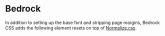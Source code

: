
<Meta of={BedrockStories} />

# Bedrock

In addition to setting up the base font and stripping page margins, Bedrock
CSS adds the following element resets on top of
[Normalize.css](http://necolas.github.io/normalize.css/).

<Canvas>
  <Story of={BedrockStories.Bedrock} />
</Canvas>
